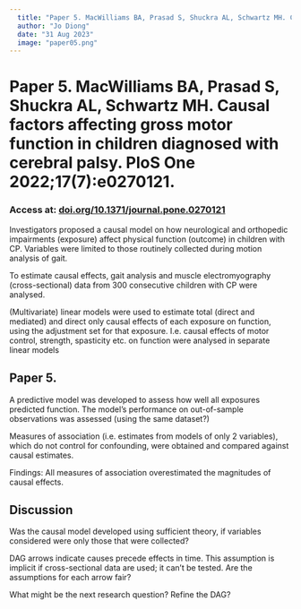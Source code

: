 ```yaml
---
  title: "Paper 5. MacWilliams BA, Prasad S, Shuckra AL, Schwartz MH. Causal factors affecting gross motor function in children diagnosed with cerebral palsy. PloS One 2022;17(7):e0270121."
  author: "Jo Diong"
  date: "31 Aug 2023"
  image: "paper05.png"
---
```


# Paper 5. MacWilliams BA, Prasad S, Shuckra AL, Schwartz MH. Causal factors affecting gross motor function in children diagnosed with cerebral palsy. PloS One 2022;17(7):e0270121.

### Access at: [doi.org/10.1371/journal.pone.0270121 ](https://doi.org/10.1371/journal.pone.0270121)

Investigators proposed a causal model on how neurological and orthopedic impairments (exposure) affect physical function (outcome) in children with CP.
Variables were limited to those routinely collected during motion analysis of gait.

To estimate causal effects, gait analysis and muscle electromyography (cross-sectional) data from 300 consecutive children with CP were analysed.

(Multivariate) linear models were used to estimate total (direct and mediated) and direct only causal effects of each exposure on function, using the adjustment set for that exposure. I.e. causal effects of motor control, strength, spasticity etc. on function were analysed in separate linear models

## Paper 5.

A predictive model was developed to assess how well all exposures predicted function.
The model's performance on out-of-sample observations was assessed (using the same dataset?)

Measures of association (i.e. estimates from models of only 2 variables), which do not control for confounding, were obtained and compared against causal estimates.

Findings: All measures of association overestimated the magnitudes of causal effects.

## Discussion

Was the causal model developed using sufficient theory, if variables considered were only those that were collected?

DAG arrows indicate causes precede effects in time. This assumption is implicit if cross-sectional data are used; it can't be tested. Are the assumptions for each arrow fair?

What might be the next research question? Refine the DAG?
